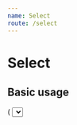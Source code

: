 ```yaml
---
name: Select
route: /select
---
```



# Select

## Basic usage

<Playground>
  <div style={{ width: "50%" }}>
    <Container
      initialState={-1}
      children={([state, setState]) => (
        <Select
          label="Email"
          value={state}
          onChange={e => setState(e.target.value)}
          options={["somit", "cool", "yeah"]}
        />
      )}
    />
  </div>
</Playground>

